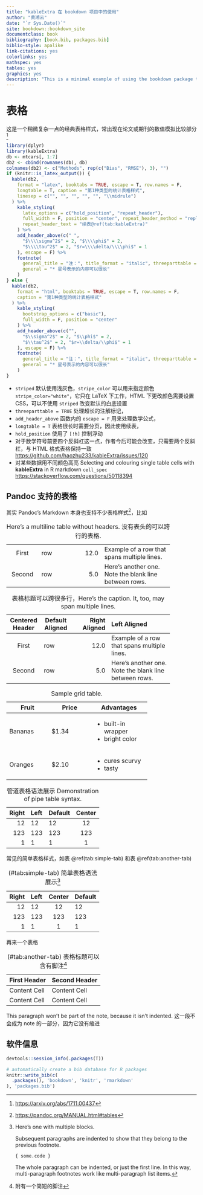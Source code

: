 ```yaml
--- 
title: "kableExtra 在 bookdown 项目中的使用"
author: "黄湘云"
date: "`r Sys.Date()`"
site: bookdown::bookdown_site
documentclass: book
bibliography: [book.bib, packages.bib]
biblio-style: apalike
link-citations: yes
colorlinks: yes
mathspec: yes
tables: yes
graphics: yes
description: "This is a minimal example of using the bookdown package to write a book. The output format for this example is bookdown::gitbook."
---
```



# 表格 {#table}

这是一个稍微复杂一点的经典表格样式，常出现在论文或期刊的数值模拟比较部分^[<https://arxiv.org/abs/1711.00437>]

```r
library(dplyr)
library(kableExtra)
db <- mtcars[, 1:7]
db2 <- cbind(rownames(db), db)
colnames(db2) <- c("Methods", rep(c("Bias", "RMSE"), 3), "")
if (knitr::is_latex_output()) {
  kable(db2,
    format = "latex", booktabs = TRUE, escape = T, row.names = F,
    longtable = T, caption = "第1种类型的统计表格样式",
    linesep = c("", "", "", "", "", "\\midrule")
  ) %>%
    kable_styling(
      latex_options = c("hold_position", "repeat_header"),
      full_width = F, position = "center", repeat_header_method = "replace",
      repeat_header_text = "续表@ref(tab:kableExtra)"
    ) %>%
    add_header_above(c(" ",
      "$\\\\sigma^2$" = 2, "$\\\\phi$" = 2,
      "$\\\\tau^2$" = 2, "$r=\\\\delta/\\\\phi$" = 1
    ), escape = F) %>%
    footnote(
      general_title = "注：", title_format = "italic", threeparttable = T,
      general = "* 星号表示的内容可以很长"
    )
} else {
  kable(db2,
    format = "html", booktabs = TRUE, escape = T, row.names = F,
    caption = "第1种类型的统计表格样式"
  ) %>%
    kable_styling(
      bootstrap_options = c("basic"),
      full_width = F, position = "center"
    ) %>%
    add_header_above(c("",
      "$\\sigma^2$" = 2, "$\\phi$" = 2,
      "$\\tau^2$" = 2, "$r=\\delta/\\phi$" = 1
    ), escape = F) %>%
    footnote(
      general_title = "注：", title_format = "italic", threeparttable = T,
      general = "* 星号表示的内容可以很长"
    )
}
```

- `striped` 默认使用浅灰色，`stripe_color` 可以用来指定颜色 `stripe_color="white"`，它只在 LaTeX 下工作，HTML 下更改颜色需要设置 CSS，可以不使用 `striped` 改变默认的白底设置  
- `threeparttable = TRUE` 处理超长的注解标记，
- `add_header_above` 函数内的 `escape = F` 用来处理数学公式，
- `longtable = T` 表格很长时需要分页，因此使用续表，
- `hold_position` 使用了 `[!h]` 控制浮动
- 对于数学符号前要四个反斜杠这一点，作者今后可能会改变，只需要两个反斜杠，与 HTML 格式表格保持一致 <https://github.com/haozhu233/kableExtra/issues/120> 
- 对某些数据用不同颜色高亮
Selecting and colouring single table cells with **kableExtra** in R markdown `cell_spec` <https://stackoverflow.com/questions/50118394>

## Pandoc 支持的表格 {#pandoc-table}

::: sidebar
其实 Pandoc's Markdown 本身也支持不少表格样式^[<https://pandoc.org/MANUAL.html#tables>]，比如
:::

----------- ------- --------------- -------------------------
   First    row                12.0 Example of a row that
                                    spans multiple lines.

  Second    row                 5.0 Here's another one. Note
                                    the blank line between
                                    rows.
----------- ------- --------------- -------------------------

: Here's a multiline table without headers. 没有表头的可以跨行的表格.


-------------------------------------------------------------
 Centered   Default           Right Left
  Header    Aligned         Aligned Aligned
----------- ------- --------------- -------------------------
   First    row                12.0 Example of a row that
                                    spans multiple lines.

  Second    row                 5.0 Here's another one. Note
                                    the blank line between
                                    rows.
-------------------------------------------------------------

Table: 表格标题可以跨很多行，Here's the caption. It, too, may span
multiple lines.


: Sample grid table.

+---------------+---------------+--------------------+
| Fruit         | Price         | Advantages         |
+===============+===============+====================+
| Bananas       | $1.34         | - built-in wrapper |
|               |               | - bright color     |
+---------------+---------------+--------------------+
| Oranges       | $2.10         | - cures scurvy     |
|               |               | - tasty            |
+---------------+---------------+--------------------+


| Right | Left | Default | Center |
|------:|:-----|---------|:------:|
|   12  |  12  |    12   |    12  |
|  123  |  123 |   123   |   123  |
|    1  |    1 |     1   |     1  |

  : 管道表格语法展示 Demonstration of pipe table syntax.
  

常见的简单表格样式，如表 \@ref(tab:simple-tab) 和表 \@ref(tab:another-tab)

Table:  (\#tab:simple-tab) 简单表格语法展示[^longnote]

  Right     Left     Center     Default
-------     ------ ----------   -------
     12     12        12            12
    123     123       123          123
      1     1          1             1

再来一个表格

Table: (\#tab:another-tab) 表格标题可以含有脚注^[附有一个简短的脚注]

| First Header | Second Header |
| :----------- | :------------ |
| Content Cell | Content Cell  |
| Content Cell | Content Cell  |



[^longnote]: Here's one with multiple blocks.

    Subsequent paragraphs are indented to show that they
belong to the previous footnote.

        { some.code }

    The whole paragraph can be indented, or just the first
    line.  In this way, multi-paragraph footnotes work like
    multi-paragraph list items.

This paragraph won't be part of the note, because it
isn't indented. 这一段不会成为 note 的一部分，因为它没有缩进


## 软件信息 {#session-info}

```r
devtools::session_info(.packages(T))
```


```r
# automatically create a bib database for R packages
knitr::write_bib(c(
  .packages(), 'bookdown', 'knitr', 'rmarkdown'
), 'packages.bib')
```
